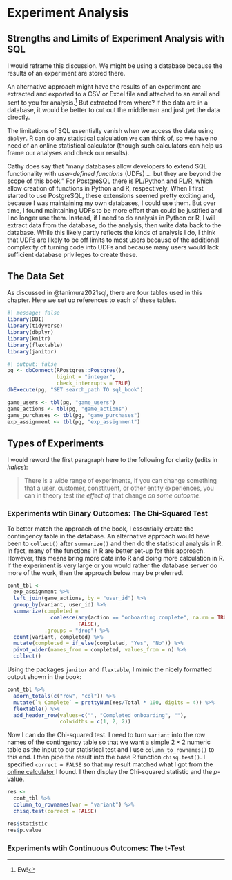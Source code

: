 # Experiment Analysis

## Strengths and Limits of Experiment Analysis with SQL

I would reframe this discussion.
We might be using a database because the results of an experiment are stored there.

An alternative approach might have the results of an experiment are extracted and exported to a CSV or Excel file and attached to an email and sent to you for analysis.^[Ew!]
But extracted from where?
If the data are in a database, it would be better to cut out the middleman and just get the data directly.

The limitations of SQL essentially vanish when we access the data using `dbplyr`.
R can do any statistical calculation we can think of, so we have no need of an online statistical calculator (though such calculators can help us frame our analyses and check our results).


Cathy does say that "many databases allow developers to extend SQL functionality with *user-defined functions* (UDFs) ... but they are beyond the scope of this book."
For PostgreSQL there is [PL/Python](https://www.postgresql.org/docs/current/plpython.html) and [PL/R](https://github.com/postgres-plr/plr), which allow creation of functions in Python and R, respectively.
When I first started to use PostgreSQL, these extensions seemed pretty exciting and, because I was maintaining my own databases, I could use them.
But over time, I found maintaining UDFs to be more effort than could be justified and I no longer use them.
Instead, if I need to do analysis in Python or R, I will extract data from the database, do the analysis, then write data back to the database.
While this likely partly reflects the kinds of analysis I do, I think that UDFs are likely to be off limits to most users because of the additional complexity of turning code into UDFs and because many users would lack sufficient database privileges to create these.

## The Data Set

As discussed in @tanimura2021sql, there are four tables used in this chapter.
Here we set up references to each of these tables.

```r
#| message: false
library(DBI)
library(tidyverse)
library(dbplyr)
library(knitr)
library(flextable)
library(janitor)
```

```r
#| output: false
pg <- dbConnect(RPostgres::Postgres(), 
                bigint = "integer",
                check_interrupts = TRUE)
dbExecute(pg, "SET search_path TO sql_book")
```

```r
game_users <- tbl(pg, "game_users")
game_actions <- tbl(pg, "game_actions")
game_purchases <- tbl(pg, "game_purchases")
exp_assignment <- tbl(pg, "exp_assignment")
```

## Types of Experiments

I would reword the first paragraph here to the following for clarity (edits in *italics*):

> There is a wide range of experiments,
> If you can change something that a user, customer, constituent, or other entity experiences, you can in theory test *the effect of* that change *on some outcome*.

### Experiments wtih Binary Outcomes: The Chi-Squared Test

To better match the approach of the book, I essentially create the contingency table in the database.
An alternative approach would have been to `collect()` after `summarize()` and then do the statistical analysis in R.
In fact, many of the functions in R are better set-up for this approach.
However, this means bring more data into R and doing more calculation in R.
If the experiment is very large or you would rather the database server do more of the work, then the approach below may be preferred.

```r
cont_tbl <-
  exp_assignment %>%
  left_join(game_actions, by = "user_id") %>%
  group_by(variant, user_id) %>%
  summarize(completed = 
              coalesce(any(action == "onboarding complete", na.rm = TRUE),
                       FALSE),
            .groups = "drop") %>%
  count(variant, completed) %>%
  mutate(completed = if_else(completed, "Yes", "No")) %>%
  pivot_wider(names_from = completed, values_from = n) %>%
  collect()
```

Using the packages `janitor` and `flextable`, I mimic the nicely formatted output shown in the book:

```r
cont_tbl %>%
  adorn_totals(c("row", "col")) %>%
  mutate(`% Complete` = prettyNum(Yes/Total * 100, digits = 4)) %>%
  flextable() %>%
  add_header_row(values=c("", "Completed onboarding", ""),
                 colwidths = c(1, 2, 2))
```
Now I can do the Chi-squared test.
I need to turn `variant` into the row names of the contingency table so that we want a simple $2 \times 2$ numeric table as the input to our statistical test and I use `column_to_rownames()` to this end.
I then pipe the result into the base R function `chisq.test()`.
I specified `correct = FALSE` so that my result matched what I got from the [online calculator](https://www.socscistatistics.com/tests/chisquare/default.aspx) I found.
I then display the Chi-squared statistic and the $p$-value.

```r
res <- 
  cont_tbl %>%
  column_to_rownames(var = "variant") %>%
  chisq.test(correct = FALSE)

res$statistic
res$p.value
```

### Experiments wtih Continuous Outcomes: The t-Test